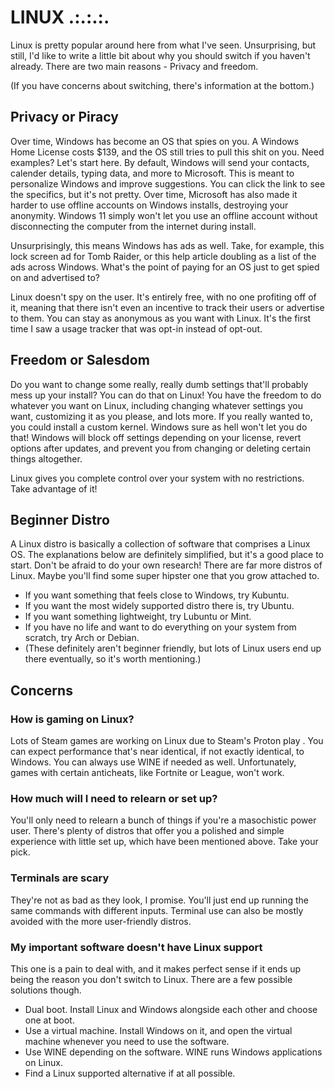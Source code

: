 # LINUX .:.:.:.

Linux is pretty popular around here from what I've seen. Unsurprising, but still, I'd like to write a little bit about why you should switch if you haven't already. There are two main reasons - Privacy and freedom.

(If you have concerns about switching, there's information at the bottom.)

## Privacy or Piracy

Over time, Windows has become an OS that spies on you. A Windows Home License costs $139, and the OS still  tries to pull this shit on you. Need examples? Let's start here. By default, Windows will send your contacts, calender details, typing data, and more to Microsoft. This is meant to personalize Windows and improve suggestions. You can click the link to see the specifics, but it's not pretty. Over time, Microsoft has also made it harder to use offline accounts on Windows installs, destroying your anonymity. Windows 11 simply won't let you use an offline account without disconnecting the computer from the internet during install.


Unsurprisingly, this means Windows has ads as well. Take, for example, this lock screen ad for Tomb Raider, or this help article doubling as a list of the ads across Windows. What's the point of paying for an OS just to get spied on and advertised to?


Linux doesn't spy on the user. It's entirely free, with no one profiting off of it, meaning that there isn't even an incentive to track their users or advertise to them. You can stay as anonymous as you want with Linux. It's the first time I saw a usage tracker that was opt-in instead of opt-out.

## Freedom or Salesdom

Do you want to change some really, really dumb settings that'll probably mess up your install? You can do that on Linux! You have the freedom to do whatever you want on Linux, including changing whatever settings you want, customizing it as you please, and lots more. If you really wanted to, you could install a custom kernel. Windows sure as hell won't let you do that! Windows will block off settings depending on your license, revert options after updates, and prevent you from changing or deleting certain things altogether.

Linux gives you complete control over your system with no restrictions. Take advantage of it!

## Beginner Distro

A Linux distro is basically a collection of software that comprises a Linux OS. The explanations below are definitely simplified, but it's a good place to start. Don't be afraid to do your own research! There are far more distros of Linux. Maybe you'll find some super hipster one that you grow attached to.

- If you want something that feels close to Windows, try Kubuntu.
- If you want the most widely supported distro there is, try Ubuntu.
- If you want something lightweight, try Lubuntu or Mint.
- If you have no life and want to do everything on your system from scratch, try Arch or Debian. 
- (These definitely aren't beginner friendly, but lots of Linux users end up there eventually, so it's worth mentioning.)


## Concerns

### How is gaming on Linux?

Lots of Steam games are working on Linux due to Steam's Proton play . You can expect performance that's near identical, if not exactly identical, to Windows. You can always use WINE if needed as well. Unfortunately, games with certain anticheats, like Fortnite or League, won't work.

### How much will I need to relearn or set up?

You'll only need to relearn a bunch of things if you're a masochistic power user. There's plenty of distros that offer you a polished and simple experience with little set up, which have been mentioned above. Take your pick.

### Terminals are scary

They're not as bad as they look, I promise. You'll just end up running the same commands with different inputs. Terminal use can also be mostly avoided with the more user-friendly distros.

### My important software doesn't have Linux support

This one is a pain to deal with, and it makes perfect sense if it ends up being the reason you don't switch to Linux. There are a few possible solutions though.

- Dual boot. Install Linux and Windows alongside each other and choose one at boot.
- Use a virtual machine. Install Windows on it, and open the virtual machine whenever you need to use the software.
- Use WINE depending on the software. WINE runs Windows applications on Linux.
- Find a Linux supported alternative if at all possible.
